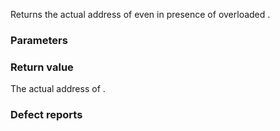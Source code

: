 {{cpp/memory/allocator/title|address}}
{{cpp/memory/allocator/navbar}}
{{dcl begin}}
{{dcl rev begin|num=1}}
{{dcl|until=c++11|
pointer address( reference x ) const;
}}
{{dcl|since=c++11|deprecated=c++17|removed=c++20|
pointer address( reference x ) const noexcept;
}}
{{dcl rev end}}
{{dcl rev begin|num=2}}
{{dcl|until=c++11|
const_pointer address( const_reference x ) const;
}}
{{dcl|since=c++11|deprecated=c++17|removed=c++20|
const_pointer address( const_reference x ) const noexcept;
}}
{{dcl rev end}}
{{dcl end}}

Returns the actual address of {{c|x}} even in presence of overloaded {{c/core|operator&amp;}}.

===Parameters===
{{par begin}}
{{par|x|the object to acquire address of}}
{{par end}}

===Return value===
The actual address of {{c|x}}.

===Defect reports===
{{dr list begin}}
{{dr list item|wg=lwg|dr=634|paper=N2436|std=C++98|before=the return value is {{c|&amp;x}}&lt;br&gt;(which is affected by overloaded {{c/core|operator&amp;}})|after=returns the actual address of {{c|x}}}}
{{dr list end}}

{{langlinks|de|es|fr|it|ja|pt|ru|zh}}